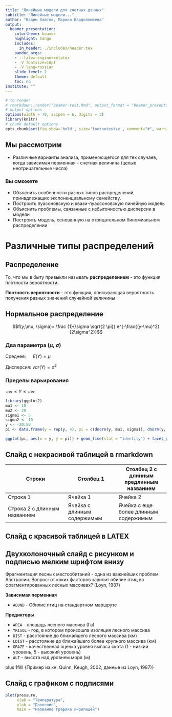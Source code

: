 ```yaml
---
title: "Линейные модели для счетных данных"
subtitle: "Линейные модели..."
author: "Вадим Хайтов, Марина Варфоломеева"
output:
  beamer_presentation:
    colortheme: beaver
    highlight: tango
    includes:
      in_header: ./includes/header.tex
    pandoc_args:
    - --latex-engine=xelatex
    - -V fontsize=10pt
    - -V lang=russian
    slide_level: 2
    theme: default
    toc: no
institute: "" 
---
```


```r
# to render
# rmarkdown::render("beamer-test.Rmd", output_format = "beamer_presentation")
# output options
options(width = 70, scipen = 6, digits = 3)
library(knitr)
# chunk default options
opts_chunk$set(fig.show='hold', size='footnotesize', comment="#", warning=FALSE, message=FALSE, dev='cairo_pdf', fig.height=2.5, fig.width=7.7)
```


## Мы рассмотрим 
+ Различные варианты анализа, применяющегося для тех случаев, когда зависимая перменная - счетная величина (целые неотрицательные числа)

###  Вы сможете
+ Объяснить особенности разных типов распределений, принадлежащих экспоненциальному семейству. 
+ Построить пуасоновскую и квази-пуассоновскую линейную модель
+ Объяснить проблемы, связанные с избыточностью дисперсии в модели
+ Построить модель, основанную на отрицательном биномиальном распределении


# Различные типы распределений 

## Распределение

То, что мы в быту привыкли называть **распределением** - это функция плотности вероятности.

**Плотность вероятности** - это функция, описывающая вероятность получения разных значений случайной величины




## Нормальное распределение {.columns-2}

\columnsbegin

\column{0.5\textwidth}


$$f(y;\mu, \sigma)= \frac {1}{\sigma \sqrt{2 \pi}} e^{-\frac{(y-\mu)^2}{2\sigma^2}}$$

### Два параметра ($\mu$, $\sigma$)

Среднее: &emsp; $E(Y)  = \mu$

Дисперсия: $var(Y) = \sigma^2$

### Пределы варьирования   

$-\infty \le Y \le +\infty$    

\column{0.5\textwidth}

```r
library(ggplot2)
mu1 <- 10
mu2 <- 20
sigma1 <- 5
sigma2 <- 10
y <- -20:50
pi <- data.frame(y = rep(y, 4), pi = c(dnorm(y, mu1, sigma1), dnorm(y, mu1, sigma2), dnorm(y, mu2, sigma1), dnorm(y, mu2, sigma2)), mu = rep(c(mu1, mu2), each = 2*length(y)), sigma = rep(c(sigma1, sigma2, sigma1, sigma2), each = length(y)) )

ggplot(pi, aes(x = y, y = pi)) + geom_line(stat = "identity") + facet_grid(mu~sigma, labeller = label_both, scales = "free_y") + ggtitle("Нормальное распределение \nпри разных параметрах") + ylab("Плотность вероятности (f)")

```

\columnsend




## Слайд с некрасивой таблицей в rmarkdown

|Строки| Столбец 1| Столбец 2 с длинным предлинным названием |
|------|-----|-----|
|Строка 1| Ячейка 1| Ячейка 2 |
|Строка 2 с длинным названием | Ячейка с длинным содержимым | Ячейка с еще более длинным содержимым |

## Слайд с красивой таблицей в LATEX

\resizebox{1\textwidth}{!}{
\begin{tabular}{L{0.25\textwidth} C{0.25\textwidth} C{0.25\textwidth} C{0.25\textwidth}}
\hline\noalign{\smallskip}
Строки & Столбец 1 & Столбец 2 с длинным предлинным названием \\
\hline\noalign{\smallskip}
Строка 1 & Ячейка 1 & Ячейка 2 \\
Строка 2 с длинным названием & Ячейка с длинным содержимым & Ячейка с еще более длинным содержимым \\
\hline\noalign{\smallskip}
\end{tabular}
}

## Двухколоночный слайд с рисунком и подписью мелким шрифтом внизу

Фрагментация лесных местообитаний - одна из важнейших проблем Австралии. 
Вопрос: от каких факторов зависит обилие птиц во фрагментированных лесных массивах? (Loyn, 1987)

\columnsbegin

\column{0.5\textwidth}

**Зависимая перменная**

- `ABUND` - Обилие птиц на стандартном маршруте

\includegraphics[width=\linewidth]{images/Australia.png}   

\column{0.5\textwidth}

**Предикторы**

- `AREA` - площадь лесного массива (Га)  
- `YRISOL` - год, в котором произошла изоляция лесного массива   
- `DIST` - расстояние до ближайшего лесного массива (км)   
- `LDIST` - расстояние до ближайшего более крупного массива (км)    
- `GRAZE` - качественная оценка уровня выпаса скота (1 - низкий уровень, 5 - высокий уровень)    
- `ALT` - высота над уровнем моря (м)   

\columnsend

\vskip0pt plus 1filll
\tiny{Пример из кн. Quinn, Keugh, 2002, данные из Loyn, 1987)}




## Слайд с графиком с подписями

```r
plot(pressure, 
     xlab = "Температура", 
     ylab = "Давление", 
     main = "Название графика кирилицей")
```

